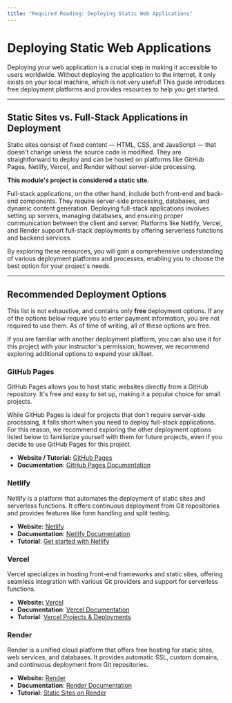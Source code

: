 ```yaml
---
title: "Required Reading: Deploying Static Web Applications"
---
```


# Deploying Static Web Applications

Deploying your web application is a crucial step in making it accessible to users worldwide. Without deploying the application to the internet, it only exists on your local machine, which is not very useful! This guide introduces free deployment platforms and provides resources to help you get started.

---

## Static Sites vs. Full-Stack Applications in Deployment

Static sites consist of fixed content — HTML, CSS, and JavaScript — that doesn't change unless the source code is modified. They are straightforward to deploy and can be hosted on platforms like GitHub Pages, Netlify, Vercel, and Render without server-side processing.

**This module's project is considered a static site.**

Full-stack applications, on the other hand, include both front-end and back-end components. They require server-side processing, databases, and dynamic content generation. Deploying full-stack applications involves setting up servers, managing databases, and ensuring proper communication between the client and server. Platforms like Netlify, Vercel, and Render support full-stack deployments by offering serverless functions and backend services.

By exploring these resources, you will gain a comprehensive understanding of various deployment platforms and processes, enabling you to choose the best option for your project's needs.

---

## Recommended Deployment Options

This list is not exhaustive, and contains only **free** deployment options. If any of the options below require you to enter payment information, you are not required to use them. As of time of writing, all of these options are free.

If you are familiar with another deployment platform, you can also use it for this project with your instructor's permission; however, we recommend exploring additional options to expand your skillset.

### GitHub Pages

GitHub Pages allows you to host static websites directly from a GitHub repository. It's free and easy to set up, making it a popular choice for small projects.

While GitHub Pages is ideal for projects that don't require server-side processing, it falls short when you need to deploy full-stack applications. For this reason, we recommend exploring the other deployment options listed below to familiarize yourself with them for future projects, even if you decide to use GitHub Pages for this project.

- **Website / Tutorial:** [GitHub Pages](https://pages.github.com/)
- **Documentation**: [GitHub Pages Documentation](https://docs.github.com/en/pages)

### Netlify

Netlify is a platform that automates the deployment of static sites and serverless functions. It offers continuous deployment from Git repositories and provides features like form handling and split testing.

- **Website:** [Netlify](https://www.netlify.com/)
- **Documentation**: [Netlify Documentation](https://docs.netlify.com/)
- **Tutorial**: [Get started with Netlify](https://docs.netlify.com/get-started/)

### Vercel

Vercel specializes in hosting front-end frameworks and static sites, offering seamless integration with various Git providers and support for serverless functions.

- **Website:** [Vercel](https://vercel.com/)
- **Documentation**: [Vercel Documentation](https://vercel.com/docs)
- **Tutorial**: [Vercel Projects & Deployments](https://vercel.com/docs/getting-started-with-vercel/import)

### Render

Render is a unified cloud platform that offers free hosting for static sites, web services, and databases. It provides automatic SSL, custom domains, and continuous deployment from Git repositories.

- **Website:** [Render](https://render.com/)
- **Documentation**: [Render Documentation](https://render.com/docs)
- **Tutorial**: [Static Sites on Render](https://docs.render.com/static-sites)